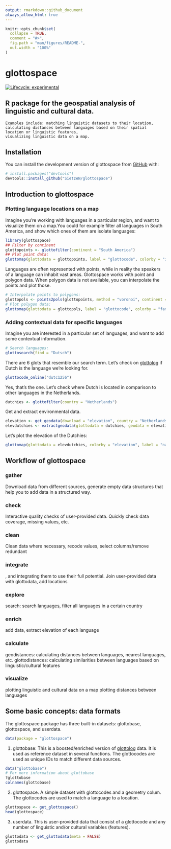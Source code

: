 ```yaml
---
output: rmarkdown::github_document
always_allow_html: true
---
```


<!-- README.md is generated from README.Rmd. Please edit that file -->

```r
knitr::opts_chunk$set(
  collapse = TRUE,
  comment = "#>",
  fig.path = "man/figures/README-",
  out.width = "100%"
)
```



# glottospace

<!-- badges: start -->
[![Lifecycle: experimental](https://img.shields.io/badge/lifecycle-experimental-orange.svg)](https://lifecycle.r-lib.org/articles/stages.html#experimental)
<!-- badges: end -->

## R package for the geospatial analysis of linguistic and cultural data. 
    Examples include: matching linguistic datasets to their location, 
    calculating distances between languages based on their spatial location or linguistic features, 
    visualizing linguistic data on a map.

## Installation

You can install the development version of glottospace from [GitHub](https://github.com/) with:

``` r
# install.packages("devtools")
devtools::install_github("SietzeN/glottospace")
```
## Introduction to glottospace

### Plotting language locations on a map
Imagine you're working with languages in a particular region, and want to visualize them on a map.You could for example filter all languages in South America, and show which ones of them are isolate languages:

```r
library(glottospace)
## Filter by continent
glottopoints <- glottofilter(continent = "South America")
## Plot point data:
glottomap(glottodata = glottopoints, label = "glottocode", colorby = "isolate", type = "static")
```

Languages are often represented with points, while in reality the speakers of a language can inhabit vast areas. Glottospace works with point and polygon data. When polygon data is not available, you can interpolate the points and plot those. 

```r
# Interpolate points to polygons:
glottopols <- points2pols(glottopoints, method = "voronoi", continent = "South America")
# Plot polygon data:
glottomap(glottodata = glottopols, label = "glottocode", colorby = "family_size_rank", type = "static")

```

### Adding contextual data for specific languages

Imagine you are interested in a particular set of languages, and want to add some contextual information.

```r
# Search languages:
glottosearch(find = "Dutsch")
```

There are 6 glots that resemble our search term. Let's check on [glottolog](https://glottolog.org/) if Dutch is the language we're looking for.

```r
glottocode_online("dutc1256")
```

Yes, that's the one. Let's check where Dutch is located in comparison to other languages in the Netherlands. 
```r
dutchies <- glottofilter(country = "Netherlands")
```


Get and extract environmental data. 

```r
elevation <- get_geodata(download = "elevation", country = "Netherlands")
elevdutchies <- extractgeodata(glottodata = dutchies, geodata = elevation)
```
Let's plot the elevation of the Dutchies:

```r
glottomap(glottodata = elevdutchies, colorby = "elevation", label = "name", type = "static")
```


## Workflow of glottospace

### gather
Download data from different sources, generate empty data structures that help you to add data in a structured way. 

### check
Interactive quality checks of user-provided data. Quickly check data coverage, missing values, etc. 

### clean
Clean data where necessary, recode values, select columns/remove redundant

### integrate
, and integrating them to use their full potential.
Join user-provided data with glottodata, add locations

### explore
search: search languages, filter all languages in a certain country

### enrich
add data, extract elevation of each language

### calculate
geodistances: calculating distances between languages, nearest languages, etc.
glottodistances: calculating similarities between languages based on linguistic/cultural features

### visualize
plotting linguistic and cultural data on a map
plotting distances between languages




## Some basic concepts: data formats

The glottospace package has three built-in datasets: glottobase, glottospace, and userdata. 

```r
data(package = "glottospace")
```

1. glottobase: This is a boosted/enriched version of [glottolog](https://glottolog.org/) data. It is used as reference dataset in several functions. The glottocodes are used as unique IDs to match different data sources. 
``` r
data("glottobase")
# For more information about glottobase
?glottobase
colnames(glottobase)
```

2. glottospace. A simple dataset with glottocodes and a geometry colum. The glottocodes are used to match a language to a location. 
``` r
glottospace <- get_glottospace()
head(glottospace)
```

3. userdata. This is user-provided data that consist of a glottocode and any number of linguistic and/or cultural variables (features). 
``` r
glottodata <- get_glottodata(meta = FALSE)
glottodata
```



